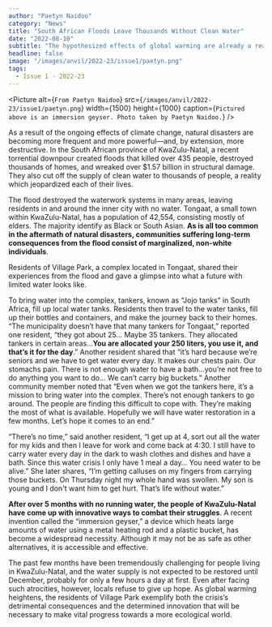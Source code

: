```yaml
---
author: "Paetyn Naidoo"
category: "News"
title: "South African Floods Leave Thousands Without Clean Water"
date: "2022-08-10"
subtitle: "The hypothesized effects of global warming are already a reality—and it’s not a good one."
headline: false
image: "/images/anvil/2022-23/issue1/paetyn.png"
tags:
  - Issue 1 - 2022-23
---
```


<Picture
	alt={`From Paetyn Naidoo`}
	src={`/images/anvil/2022-23/issue1/paetyn.png`}
	width={1500}
	height={1000}
	caption={`Pictured above is an immersion geyser. Photo taken by Paetyn Naidoo.`}
/>

As a result of the ongoing effects of climate change, natural disasters are becoming more frequent and more powerful––and, by extension, more destructive. In the South African province of KwaZulu-Natal, a recent torrential downpour created floods that killed over 435 people, destroyed thousands of homes, and wreaked over $1.57 billion in structural damage. They also cut off the supply of clean water to thousands of people, a reality which jeopardized each of their lives.

The flood destroyed the waterwork systems in many areas, leaving residents in and around the inner city with no water. Tongaat, a small town within KwaZulu-Natal, has a population of 42,554, consisting mostly of elders. The majority identify as Black or South Asian. **As is all too common in the aftermath of natural disasters, communities suffering long-term consequences from the flood consist of marginalized, non-white individuals**.

Residents of Village Park, a complex located in Tongaat, shared their experiences from the flood and gave a glimpse into what a future with limited water looks like.

To bring water into the complex, tankers, known as “Jojo tanks” in South Africa, fill up local water tanks. Residents then travel to the water tanks, fill up their bottles and containers, and make the journey back to their homes. “The municipality doesn’t have that many tankers for Tongaat,” reported one resident, “they got about 25… Maybe 35 tankers. They allocated tankers in certain areas…**You are allocated your 250 liters, you use it, and that’s it for the day**.” Another resident shared that “it’s hard because we’re seniors and we have to get water every day. It makes our chests pain. Our stomachs pain. There is not enough water to have a bath…you’re not free to do anything you want to do… We can’t carry big buckets.” Another community member noted that “Even when we got the tankers here, it’s a mission to bring water into the complex. There’s not enough tankers to go around. The people are finding this difficult to cope with. They’re making the most of what is available. Hopefully we will have water restoration in a few months. Let’s hope it comes to an end.”

“There’s no time,” said another resident, “I get up at 4, sort out all the water for my kids and then I leave for work and come back at 4:30. I still have to carry water every day in the dark to wash clothes and dishes and have a bath. Since this water crisis I only have 1 meal a day… You need water to be alive.” She later shares, “I’m getting calluses on my fingers from carrying those buckets. On Thursday night my whole hand was swollen. My son is young and I don't want him to get hurt. That’s life without water.”

**After over 5 months with no running water, the people of KwaZulu-Natal have come up with innovative ways to combat their struggles**. A recent invention called the “immersion geyser,” a device which heats large amounts of water using a metal heating rod and a plastic bucket, has become a widespread necessity. Although it may not be as safe as other alternatives, it is accessible and effective.

The past few months have been tremendously challenging for people living in KwaZulu-Natal, and the water supply is not expected to be restored until December, probably for only a few hours a day at first. Even after facing such atrocities, however, locals refuse to give up hope. As global warming heightens, the residents of Village Park exemplify both the crisis’s detrimental consequences and the determined innovation that will be necessary to make vital progress towards a more ecological world.
